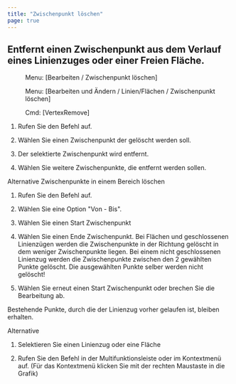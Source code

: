 ```yaml
---
title: "Zwischenpunkt löschen"
page: true
---
```

## Entfernt einen Zwischenpunkt aus dem Verlauf eines Linienzuges oder einer Freien Fl&#228;che.
<GeoMapper> <Menu> Menu: [Bearbeiten / Zwischenpunkt löschen] </Menu> </GeoMapper>
<GeoDesigner> <Menu> Menu: [Bearbeiten und Ändern / Linien/Flächen / Zwischenpunkt löschen] </Menu> 
 <Menu> Cmd: [VertexRemove] </Menu> </GeoDesigner>


1. Rufen Sie den Befehl auf.

2. W&#228;hlen Sie einen Zwischenpunkt der gel&#246;scht werden soll.

3. Der selektierte Zwischenpunkt wird entfernt. 

4. W&#228;hlen Sie weitere Zwischenpunkte, die entfernt werden sollen.




Alternative
 Zwischenpunkte in einem Bereich l&#246;schen

1. Rufen Sie den Befehl auf.

2. W&#228;hlen Sie eine Option &quot;Von - Bis&quot;.

3. W&#228;hlen Sie einen Start Zwischenpunkt 

4. W&#228;hlen Sie einen Ende Zwischenpunkt. Bei Fl&#228;chen und geschlossenen Linienz&#252;gen werden die Zwischenpunkte in der Richtung gel&#246;scht in dem weniger Zwischenpunkte liegen. Bei einem nicht geschlossenen Linienzug werden die Zwischenpunkte zwischen den 2 gew&#228;hlten Punkte gel&#246;scht. Die ausgew&#228;hlten Punkte selber werden nicht gel&#246;scht!

5. W&#228;hlen Sie erneut einen Start Zwischenpunkt oder brechen Sie die Bearbeitung ab.




<Success>
Bestehende Punkte, durch die der Linienzug vorher gelaufen ist, bleiben erhalten.
</Success>


Alternative


1. Selektieren Sie einen Linienzug oder eine Fl&#228;che 

2. Rufen Sie den Befehl in der Multifunktionsleiste oder im Kontextmen&#252; auf. (F&#252;r das Kontextmen&#252; klicken Sie mit der rechten Maustaste in die Grafik)




